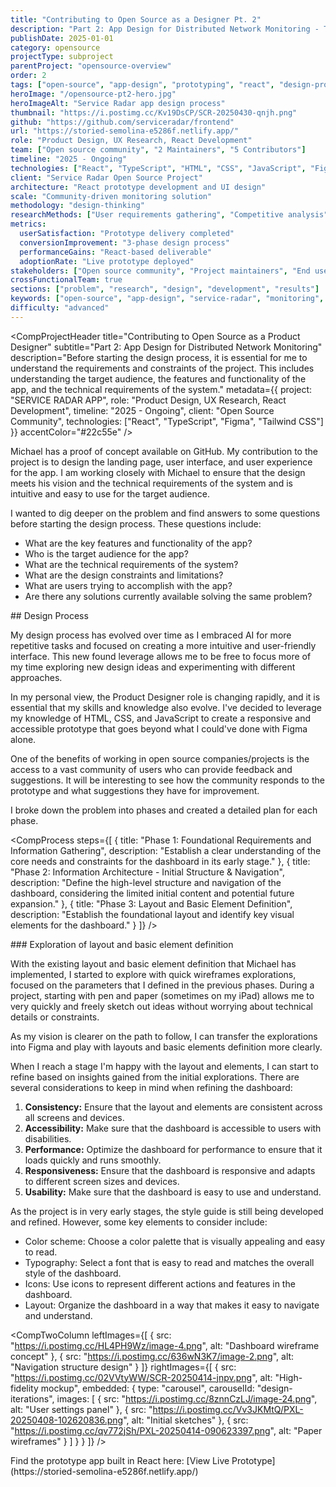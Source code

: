 ```yaml
---
title: "Contributing to Open Source as a Designer Pt. 2"
description: "Part 2: App Design for Distributed Network Monitoring - The second and final part of the open source design contribution series, focusing on the app design phase of Service Radar."
publishDate: 2025-01-01
category: opensource
projectType: subproject
parentProject: "opensource-overview"
order: 2
tags: ["open-source", "app-design", "prototyping", "react", "design-process"]
heroImage: "/opensource-pt2-hero.jpg"
heroImageAlt: "Service Radar app design process"
thumbnail: "https://i.postimg.cc/Kv19DsCP/SCR-20250430-qnjh.png"
github: "https://github.com/serviceradar/frontend"
url: "https://storied-semolina-e5286f.netlify.app/"
role: "Product Design, UX Research, React Development"
team: ["Open source community", "2 Maintainers", "5 Contributors"]
timeline: "2025 - Ongoing"
technologies: ["React", "TypeScript", "HTML", "CSS", "JavaScript", "Figma"]
client: "Service Radar Open Source Project"
architecture: "React prototype development and UI design"
scale: "Community-driven monitoring solution"
methodology: "design-thinking"
researchMethods: ["User requirements gathering", "Competitive analysis", "Iterative design", "Prototyping"]
metrics:
  userSatisfaction: "Prototype delivery completed"
  conversionImprovement: "3-phase design process"
  performanceGains: "React-based deliverable"
  adoptionRate: "Live prototype deployed"
stakeholders: ["Open source community", "Project maintainers", "End users", "Development team"]
crossFunctionalTeam: true
sections: ["problem", "research", "design", "development", "results"]
keywords: ["open-source", "app-design", "service-radar", "monitoring", "react", "prototype"]
difficulty: "advanced"
---
```



<CompProjectHeader
  title="Contributing to Open Source as a Product Designer"
  subtitle="Part 2: App Design for Distributed Network Monitoring"
  description="Before starting the design process, it is essential for me to understand the requirements and constraints of the project. This includes understanding the target audience, the features and functionality of the app, and the technical requirements of the system."
  metadata={{
    project: "SERVICE RADAR APP",
    role: "Product Design, UX Research, React Development",
    timeline: "2025 - Ongoing",
    client: "Open Source Community",
    technologies: ["React", "TypeScript", "Figma", "Tailwind CSS"]
  }}
  accentColor="#22c55e"
/>

<CompImageSingle
  src="https://i.postimg.cc/Kv19DsCP/SCR-20250430-qnjh.png"
  alt="Service Radar dashboard design"
  caption="Service Radar dashboard interface design"
/>

<CompText>
Michael has a proof of concept available on GitHub. My contribution to the project is to design the landing page, user interface, and user experience for the app. I am working closely with Michael to ensure that the design meets his vision and the technical requirements of the system and is intuitive and easy to use for the target audience.

I wanted to dig deeper on the problem and find answers to some questions before starting the design process. These questions include:

- What are the key features and functionality of the app?
- Who is the target audience for the app?
- What are the technical requirements of the system?
- What are the design constraints and limitations?
- What are users trying to accomplish with the app?
- Are there any solutions currently available solving the same problem?
</CompText>

<CompText>
## Design Process

My design process has evolved over time as I embraced AI for more repetitive tasks and focused on creating a more intuitive and user-friendly interface. This new found leverage allows me to be free to focus more of my time exploring new design ideas and experimenting with different approaches.

In my personal view, the Product Designer role is changing rapidly, and it is essential that my skills and knowledge also evolve. I've decided to leverage my knowledge of HTML, CSS, and JavaScript to create a responsive and accessible prototype that goes beyond what I could've done with Figma alone.

One of the benefits of working in open source companies/projects is the access to a vast community of users who can provide feedback and suggestions. It will be interesting to see how the community responds to the prototype and what suggestions they have for improvement.

I broke down the problem into phases and created a detailed plan for each phase.
</CompText>

<CompProcess
  steps={[
    {
      title: "Phase 1: Foundational Requirements and Information Gathering",
      description: "Establish a clear understanding of the core needs and constraints for the dashboard in its early stage."
    },
    {
      title: "Phase 2: Information Architecture - Initial Structure & Navigation",
      description: "Define the high-level structure and navigation of the dashboard, considering the limited initial content and potential future expansion."
    },
    {
      title: "Phase 3: Layout and Basic Element Definition",
      description: "Establish the foundational layout and identify key visual elements for the dashboard."
    }
  ]}
/>

<CompText>
### Exploration of layout and basic element definition

With the existing layout and basic element definition that Michael has implemented, I started to explore with quick wireframes explorations, focused on the parameters that I defined in the previous phases. During a project, starting with pen and paper (sometimes on my iPad) allows me to very quickly and freely sketch out ideas without worrying about technical details or constraints.
</CompText>

<CompImageSingle
  src="https://i.postimg.cc/Vv3JKMtQ/PXL-20250408-102620836.png"
  alt="Quick actions sketch"
  caption="Initial sketches exploring quick actions and navigation patterns"
/>

<CompImageSingle
  src="https://i.postimg.cc/qv772jSh/PXL-20250414-090623397.png"
  alt="Wireframes"
  caption="Paper wireframes defining the basic layout structure"
/>

<CompText>
As my vision is clearer on the path to follow, I can transfer the explorations into Figma and play with layouts and basic elements definition more clearly.
</CompText>

<CompImageSingle
  src="https://i.postimg.cc/HL4PH9Wz/image-4.png"
  alt="Low-fi design 1"
  caption="Low-fidelity dashboard exploration"
/>

<CompImageSingle
  src="https://i.postimg.cc/636wN3K7/image-2.png"
  alt="Low-fi design 2"
  caption="Navigation structure and information hierarchy"
/>

<CompImageSingle
  src="https://i.postimg.cc/8znnCzLJ/image-24.png"
  alt="Low-fi design 3"
  caption="Widget and component layout exploration"
/>

<CompImageSingle
  src="https://i.postimg.cc/02VVtyWW/SCR-20250414-jnpv.png"
  alt="High-fi design"
  caption="High-fidelity dashboard design with refined visual hierarchy"
/>

<CompText>
When I reach a stage I'm happy with the layout and elements, I can start to refine based on insights gained from the initial explorations. There are several considerations to keep in mind when refining the dashboard:

1. **Consistency:** Ensure that the layout and elements are consistent across all screens and devices.
2. **Accessibility:** Make sure that the dashboard is accessible to users with disabilities.
3. **Performance:** Optimize the dashboard for performance to ensure that it loads quickly and runs smoothly.
4. **Responsiveness:** Ensure that the dashboard is responsive and adapts to different screen sizes and devices.
5. **Usability:** Make sure that the dashboard is easy to use and understand.

As the project is in very early stages, the style guide is still being developed and refined. However, some key elements to consider include:

- Color scheme: Choose a color palette that is visually appealing and easy to read.
- Typography: Select a font that is easy to read and matches the overall style of the dashboard.
- Icons: Use icons to represent different actions and features in the dashboard.
- Layout: Organize the dashboard in a way that makes it easy to navigate and understand.
</CompText>

<CompTwoColumn
  leftImages={[
    {
      src: "https://i.postimg.cc/HL4PH9Wz/image-4.png",
      alt: "Dashboard wireframe concept"
    },
    {
      src: "https://i.postimg.cc/636wN3K7/image-2.png",
      alt: "Navigation structure design"
    }
  ]}
  rightImages={[
    {
      src: "https://i.postimg.cc/02VVtyWW/SCR-20250414-jnpv.png",
      alt: "High-fidelity mockup",
      embedded: {
        type: "carousel",
        carouselId: "design-iterations",
        images: [
          {
            src: "https://i.postimg.cc/8znnCzLJ/image-24.png",
            alt: "User settings panel"
          },
          {
            src: "https://i.postimg.cc/Vv3JKMtQ/PXL-20250408-102620836.png",
            alt: "Initial sketches"
          },
          {
            src: "https://i.postimg.cc/qv772jSh/PXL-20250414-090623397.png",
            alt: "Paper wireframes"
          }
        ]
      }
    }
  ]}
/>

<CompText>
Find the prototype app built in React here: [View Live Prototype](https://storied-semolina-e5286f.netlify.app/)
</CompText>